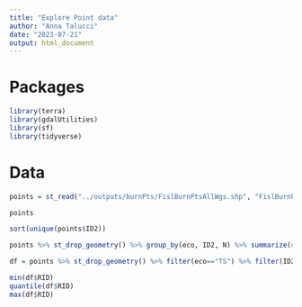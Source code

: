 ```yaml
---
title: "Explore Point data"
author: "Anna Talucci"
date: "2023-07-21"
output: html_document
---
```



# Packages
```r
library(terra)
library(gdalUtilities)
library(sf)
library(tidyverse)
```

# Data

```r
points = st_read("../outputs/burnPts/FislBurnPtsAllWgs.shp", "FislBurnPtsAllWgs")

```

```r
points 
```

```r
sort(unique(points$ID2))
```

```r
points %>% st_drop_geometry() %>% group_by(eco, ID2, N) %>% summarize(n=n())

```

```r
df = points %>% st_drop_geometry() %>% filter(eco=="TS") %>% filter(ID2==2017) 
```

```r
min(df$RID)
quantile(df$RID)
max(df$RID)
```